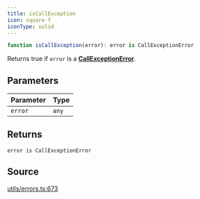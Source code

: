 ```yaml
---
title: isCallException
icon: square-f
iconType: solid
---
```


```ts
function isCallException(error): error is CallExceptionError
```

Returns true if `error` is a [**CallExceptionError**](/sdk/content/interfaces/CallExceptionError).

## Parameters

| Parameter | Type |
| :------ | :------ |
| `error` | `any` |

## Returns

`error is CallExceptionError`

## Source

[utils/errors.ts:673](https://github.com/dominant-strategies/quais.js/blob/34dd1c3fe474205b813976f3c7b5590c86d3fcd2/src/utils/errors.ts#L673)
